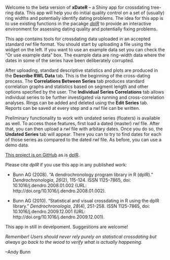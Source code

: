 Welcome to the beta version of **xDateR** -- a Shiny app for crossdating tree-ring data. This app will help you do initial quality control on a set of (usually) ring widths and potentially identify dating problems.  The idea for this app is to use existing functions in the pacakge [*dplR*](https://rdrr.io/cran/dplR/man/dplR.html) to provide an interactive environment for assessing dating quality and potentially fixing problems.

This app contains tools for crossdating data uploaded in an accepted standard *rwl* file format. You should start by uploading a file using the widget on the left. If you want to use an example data set you can check the "Or use example data" box. The example data are  ring-width data where the dates in some of the series have been deliberately corrupted.

After uploading, standard descriptive statistics and plots are produced in the **Describe RWL Data** tab. This is the beginning of the cross-dating process. The **Correlations Between Series** tab produces standard correlation graphs and statistics based on segment length and other options specified by the user. The **Individual Series Correlations** tab allows individual series to be further investigated via running and cross-correlation analyses. Rings can be added and deleted using the **Edit Series** tab. Reports can be saved at every step and a *rwl* file can be written. 

Preliminary functionality to work with undated series (floaters) is available as well. To access those features, first load a dated (master) *rwl* file. After that, you can then upload a *rwl* file with arbitary dates. Once you do so, the **Undated Series** tab will appear. There you can to try to find dates for each of those series as compared to the dated *rwl* file. As before, you can use a demo data.

[This project is on GitHub](https://github.com/AndyBunn/xDateR/) as is [dplR](https://github.com/AndyBunn/dplR/). 

Please cite *dplR* if you use this app in any published work:


* Bunn AG (2008). “A dendrochronology program library in R (dplR).”
_Dendrochronologia_, *26*(2), 115-124. ISSN 1125-7865, doi:
10.1016/j.dendro.2008.01.002 (URL: http://doi.org/10.1016/j.dendro.2008.01.002).

* Bunn AG (2010). “Statistical and visual crossdating in R using the dplR library.”
_Dendrochronologia_, *28*(4), 251-258. ISSN 1125-7865, doi:
10.1016/j.dendro.2009.12.001 (URL: http://doi.org/10.1016/j.dendro.2009.12.001).


This app in still in develpoment. Suggestions are welcome!

*Remember! Users should never rely purely on statistical crossdating but always go back to the wood to verify what is actually happening.*

--Andy Bunn
